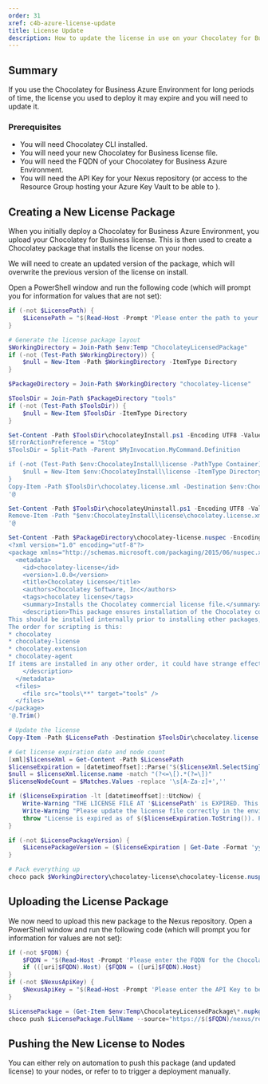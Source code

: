 ```yaml
---
order: 31
xref: c4b-azure-license-update
title: License Update
description: How to update the license in use on your Chocolatey for Business Azure Environment
---
```


## Summary

If you use the Chocolatey for Business Azure Environment for long periods of time, the license you used to deploy it may expire and you will need to update it.

### Prerequisites

- You will need Chocolatey CLI installed.
- You will need your new Chocolatey for Business license file.
- You will need the FQDN of your Chocolatey for Business Azure Environment.
- You will need the API Key for your Nexus repository (or access to the Resource Group hosting your Azure Key Vault to be able to <Xref title="retrieve it" value="c4b-azure" anchor="accessing-services" />).

## Creating a New License Package

When you initially deploy a Chocolatey for Business Azure Environment, you upload your Chocolatey for Business license. This is then used to create a Chocolatey package that installs the license on your nodes.

We will need to create an updated version of the package, which will overwrite the previous version of the license on install.

Open a PowerShell window and run the following code (which will prompt you for information for values that are not set):

```powershell
if (-not $LicensePath) {
    $LicensePath = "$(Read-Host -Prompt 'Please enter the path to your license file')"
}

# Generate the license package layout
$WorkingDirectory = Join-Path $env:Temp "ChocolateyLicensedPackage"
if (-not (Test-Path $WorkingDirectory)) {
    $null = New-Item -Path $WorkingDirectory -ItemType Directory
}

$PackageDirectory = Join-Path $WorkingDirectory "chocolatey-license"

$ToolsDir = Join-Path $PackageDirectory "tools"
if (-not (Test-Path $ToolsDir)) {
    $null = New-Item $ToolsDir -ItemType Directory
}

Set-Content -Path $ToolsDir\chocolateyInstall.ps1 -Encoding UTF8 -Value @'
$ErrorActionPreference = "Stop"
$ToolsDir = Split-Path -Parent $MyInvocation.MyCommand.Definition

if (-not (Test-Path $env:ChocolateyInstall\license -PathType Container)) {
    $null = New-Item $env:ChocolateyInstall\license -ItemType Directory -Force
}
Copy-Item -Path $ToolsDir\chocolatey.license.xml -Destination $env:ChocolateyInstall\license\chocolatey.license.xml -Force
'@

Set-Content -Path $ToolsDir\chocolateyUninstall.ps1 -Encoding UTF8 -Value @'
Remove-Item -Path "$env:ChocolateyInstall\license\chocolatey.license.xml" -Force
'@

Set-Content -Path $PackageDirectory\chocolatey-license.nuspec -Encoding UTF8 -Value @'
<?xml version="1.0" encoding="utf-8"?>
<package xmlns="http://schemas.microsoft.com/packaging/2015/06/nuspec.xsd">
  <metadata>
    <id>chocolatey-license</id>
    <version>1.0.0</version>
    <title>Chocolatey License</title>
    <authors>Chocolatey Software, Inc</authors>
    <tags>chocolatey license</tags>
    <summary>Installs the Chocolatey commercial license file.</summary>
    <description>This package ensures installation of the Chocolatey commercial license file.
This should be installed internally prior to installing other packages, directly after Chocolatey is installed and prior to installing `chocolatey.extension` and `chocolatey-agent`.
The order for scripting is this:
* chocolatey
* chocolatey-license
* chocolatey.extension
* chocolatey-agent
If items are installed in any other order, it could have strange effects or fail.
    </description>
  </metadata>
  <files>
    <file src="tools\**" target="tools" />
  </files>
</package>
'@.Trim()

# Update the license
Copy-Item -Path $LicensePath -Destination $ToolsDir\chocolatey.license.xml -Force

# Get license expiration date and node count
[xml]$licenseXml = Get-Content -Path $LicensePath
$licenseExpiration = [datetimeoffset]::Parse("$($licenseXml.SelectSingleNode('/license').expiration) +0")
$null = $licenseXml.license.name -match "(?<=\[).*(?=\])"
$licenseNodeCount = $Matches.Values -replace '\s[A-Za-z]+',''

if ($licenseExpiration -lt [datetimeoffset]::UtcNow) {
    Write-Warning "THE LICENSE FILE AT '$LicensePath' is EXPIRED. This is the file used by this script to generate this package, not at '$licensePackageFolder'"
    Write-Warning "Please update the license file correctly in the environment FIRST, then rerun this script."
    throw "License is expired as of $($licenseExpiration.ToString()). Please use an up to date license."
}

if (-not $LicensePackageVersion) {
    $LicensePackageVersion = ($licenseExpiration | Get-Date -Format 'yyyy.MM.dd') + '.' + "$licenseNodeCount"
}

# Pack everything up
choco pack $WorkingDirectory\chocolatey-license\chocolatey-license.nuspec --output-directory="$WorkingDirectory" --version="$LicensePackageVersion"
```

## Uploading the License Package

We now need to upload this new package to the Nexus repository. Open a PowerShell window and run the following code (which will prompt you for information for values are not set):

```powershell
if (-not $FQDN) {
    $FQDN = "$(Read-Host -Prompt 'Please enter the FQDN for the Chocolatey for Business Azure Environment application')"
    if (([uri]$FQDN).Host) {$FQDN = ([uri]$FQDN).Host}
}
if (-not $NexusApiKey) {
    $NexusApiKey = "$(Read-Host -Prompt 'Please enter the API Key to be used to push Chocolatey packages to Nexus')"
}

$LicensePackage = (Get-Item $env:Temp\ChocolateyLicensedPackage\*.nupkg)[-1]
choco push $LicensePackage.FullName --source="https://$($FQDN)/nexus/repository/ChocolateyInternal/" --api-key="$NexusApiKey" --force
```

## Pushing the New License to Nodes

You can either rely on automation to push this package (and updated license) to your nodes, or refer to <Xref title="these documents" value="ccm-deployments" /> to trigger a deployment manually.
